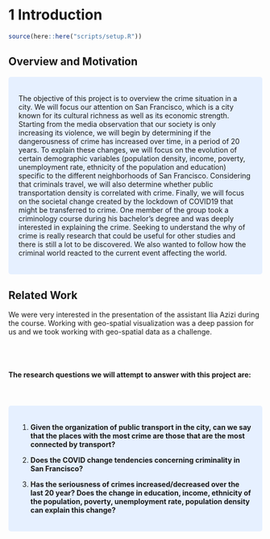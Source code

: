 # 1 Introduction

```r
source(here::here("scripts/setup.R"))
```

## Overview and Motivation
<style>
div.blue { background-color:#e6f0ff; border-radius: 5px; padding: 20px;}
</style>
<div class = "blue">

The objective of this project is to overview  the crime situation in a city. We will focus our attention on San Francisco, which is a city known for its cultural richness as well as its economic strength.  Starting from the media observation that our society is only increasing its violence, we will begin by determining if the dangerousness of crime has increased over time, in a period of 20 years. To explain these changes, we will focus on the evolution of certain demographic variables (population density, income, poverty, unemployment rate, ethnicity of the population and education) specific to the different neighborhoods of San Francisco. Considering that criminals travel, we will also determine whether public transportation density is correlated with crime. Finally, we will focus on the societal change created by the lockdown of COVID19 that might be transferred to crime.
One member of the group took a criminology course during his bachelor's degree and was deeply interested in explaining the crime. Seeking to understand the why of crime is really research that could be useful for other studies and there is still a lot to be discovered. We also wanted to follow how the criminal world reacted to the current event affecting the world.

</div>

## Related Work

We were very interested in the presentation of the assistant Ilia Azizi during the course. Working with geo-spatial visualization was a deep passion for us and we took working with geo-spatial data as a challenge.

<br><br>

#### The research questions we will attempt to answer with this project are:
<br><br>
<style>
div.blue { background-color:#e6f0ff; border-radius: 5px; padding: 20px;}
</style>
<div class = "blue">

1. **Given the organization of public transport in the city, can we say that the places with the most crime are those that are the most connected by transport?**

2. **Does the COVID change tendencies concerning criminality in San Francisco?**

3. **Has the seriousness of crimes increased/decreased over the last 20 year? Does the change in education, income, ethnicity of the population, poverty, unemployment rate, population density can explain this change?**

</div>





